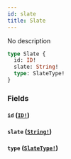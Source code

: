 ```yaml
---
id: slate
title: Slate
---
```


No description

```graphql
type Slate {
  id: ID!
  slate: String!
  type: SlateType!
}
```

### Fields

#### `id` ([`ID!`](/docs/graphql/scalars/id))

#### `slate` ([`String!`](/docs/graphql/scalars/string))

#### `type` ([`SlateType!`](/docs/graphql/enums/slate-type))
